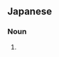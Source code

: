 ==Japanese==
{{ja-kanjitab|ぬか|はえ|k2=ばえ|r=y|yomi=k}}

===Noun===
{{ja-noun|shin=糠蝿|ぬかばえ|hhira=ぬかばへ}}

# {{alternative spelling of|糠蝿|lang=ja}}
